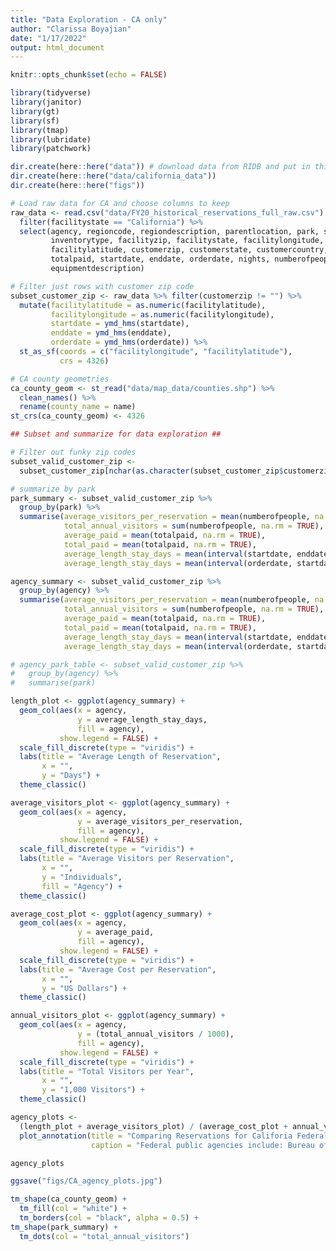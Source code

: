 ```yaml
---
title: "Data Exploration - CA only"
author: "Clarissa Boyajian"
date: "1/17/2022"
output: html_document
---
```


```r

knitr::opts_chunk$set(echo = FALSE)

library(tidyverse)
library(janitor)
library(gt)
library(sf)
library(tmap)
library(lubridate)
library(patchwork)

dir.create(here::here("data")) # download data from RIDB and put in this file
dir.create(here::here("data/california_data"))
dir.create(here::here("figs"))
```

```r
# Load raw data for CA and choose columns to keep
raw_data <- read.csv("data/FY20_historical_reservations_full_raw.csv") %>% 
  filter(facilitystate == "California") %>% 
  select(agency, regioncode, regiondescription, parentlocation, park, sitetype, usetype, 
         inventorytype, facilityzip, facilitystate, facilitylongitude, 
         facilitylatitude, customerzip, customerstate, customercountry, 
         totalpaid, startdate, enddate, orderdate, nights, numberofpeople, 
         equipmentdescription)

# Filter just rows with customer zip code
subset_customer_zip <- raw_data %>% filter(customerzip != "") %>% 
  mutate(facilitylatitude = as.numeric(facilitylatitude),
         facilitylongitude = as.numeric(facilitylongitude),
         startdate = ymd_hms(startdate),
         enddate = ymd_hms(enddate),
         orderdate = ymd_hms(orderdate)) %>% 
  st_as_sf(coords = c("facilitylongitude", "facilitylatitude"),
           crs = 4326)

# CA county geometries
ca_county_geom <- st_read("data/map_data/counties.shp") %>% 
  clean_names() %>% 
  rename(county_name = name)
st_crs(ca_county_geom) <- 4326
```

```r
## Subset and summarize for data exploration ##

# Filter out funky zip codes
subset_valid_customer_zip <- 
  subset_customer_zip[nchar(as.character(subset_customer_zip$customerzip)) == 5, ]

# summarize by park
park_summary <- subset_valid_customer_zip %>% 
  group_by(park) %>% 
  summarise(average_visitors_per_reservation = mean(numberofpeople, na.rm = TRUE),
            total_annual_visitors = sum(numberofpeople, na.rm = TRUE),
            average_paid = mean(totalpaid, na.rm = TRUE),
            total_paid = mean(totalpaid, na.rm = TRUE),
            average_length_stay_days = mean(interval(startdate, enddate) / 60 / 60 / 24, na.rm = TRUE),
            average_length_stay_days = mean(interval(orderdate, startdate) / 60 / 60 / 24, na.rm = TRUE))

agency_summary <- subset_valid_customer_zip %>% 
  group_by(agency) %>% 
  summarise(average_visitors_per_reservation = mean(numberofpeople, na.rm = TRUE),
            total_annual_visitors = sum(numberofpeople, na.rm = TRUE),
            average_paid = mean(totalpaid, na.rm = TRUE),
            total_paid = mean(totalpaid, na.rm = TRUE),
            average_length_stay_days = mean(interval(startdate, enddate) / 60 / 60 / 24, na.rm = TRUE),
            average_length_stay_days = mean(interval(orderdate, startdate) / 60 / 60 / 24, na.rm = TRUE))

# agency_park_table <- subset_valid_customer_zip %>% 
#   group_by(agency) %>% 
#   summarise(park)
```

```r
length_plot <- ggplot(agency_summary) +
  geom_col(aes(x = agency, 
               y = average_length_stay_days, 
               fill = agency),
           show.legend = FALSE) +
  scale_fill_discrete(type = "viridis") +
  labs(title = "Average Length of Reservation",
       x = "",
       y = "Days") +
  theme_classic()

average_visitors_plot <- ggplot(agency_summary) +
  geom_col(aes(x = agency, 
               y = average_visitors_per_reservation, 
               fill = agency),
           show.legend = FALSE) +
  scale_fill_discrete(type = "viridis") +
  labs(title = "Average Visitors per Reservation",
       x = "",
       y = "Individuals",
       fill = "Agency") +
  theme_classic()

average_cost_plot <- ggplot(agency_summary) +
  geom_col(aes(x = agency, 
               y = average_paid, 
               fill = agency),
           show.legend = FALSE) +
  scale_fill_discrete(type = "viridis") +
  labs(title = "Average Cost per Reservation",
       x = "",
       y = "US Dollars") +
  theme_classic()

annual_visitors_plot <- ggplot(agency_summary) +
  geom_col(aes(x = agency, 
               y = (total_annual_visitors / 1000), 
               fill = agency),
           show.legend = FALSE) +
  scale_fill_discrete(type = "viridis") +
  labs(title = "Total Visitors per Year",
       x = "",
       y = "1,000 Visitors") +
  theme_classic()

agency_plots <- 
  (length_plot + average_visitors_plot) / (average_cost_plot + annual_visitors_plot) + 
  plot_annotation(title = "Comparing Reservations for Califoria Federal Public Lands in 2020",
                  caption = "Federal public agencies include: Bureau of Land Management, Bureau of Reclamation, \nNational Park Service, US Army Corps of Engineers, and US Forest Service.")

agency_plots
```
```r
ggsave("figs/CA_agency_plots.jpg")
```



```r
tm_shape(ca_county_geom) + 
  tm_fill(col = "white") +
  tm_borders(col = "black", alpha = 0.5) +
tm_shape(park_summary) + 
  tm_dots(col = "total_annual_visitors")
```



